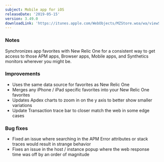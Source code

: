 ```yaml
---
subject: Mobile app for iOS
releaseDate: '2019-05-15'
version: 3.49.0
downloadLink: 'https://itunes.apple.com/WebObjects/MZStore.woa/wa/viewSoftware?id=594038638&mt=8'
---
```


### Notes

Synchronizes app favorites with New Relic One for a consistent way to get access to those APM apps, Browser apps, Mobile apps, and Synthetics monitors wherever you might be.

### Improvements

* Uses the same data source for favorites as New Relic One
* Merges any iPhone / iPad specific favorites into your New Relic One favorites
* Updates Apdex charts to zoom in on the y axis to better show smaller variations
* Update Transaction trace bar to closer match the web in some edge cases

### Bug fixes

* Fixed an issue where searching in the APM Error attributes or stack traces would result in strange behavior
* Fixes an issue in the host / instance popup where the web response time was off by an order of magnitude
